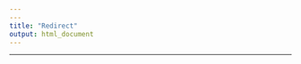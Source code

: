 ```yaml
---
---
title: "Redirect"
output: html_document
---
```


<script>
  window.location.href = "resume.html";
</script>
---

